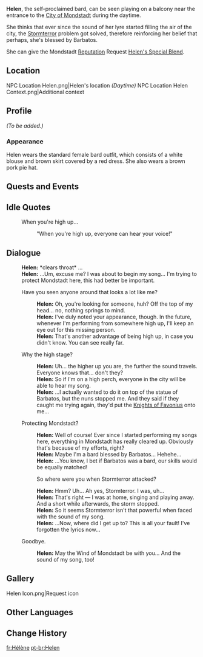 {{Meta
<!-- REMOVE THIS TEMPLATE AFTER ADDING MISSING INFO -->
|missing_NPC_profile  = yes
}}
{{Character Infobox
|type             = Open-World NPC
|region           = Mondstadt
|location         = Mondstadt
|image            = NPC Helen.png
|title            = Bard
}}
'''Helen''', the self-proclaimed bard, can be seen playing on a balcony near the entrance to the [[City of Mondstadt]] during the daytime.

She thinks that ever since the sound of her lyre started filling the air of the city, the [[Stormterror]] problem got solved, therefore reinforcing her belief that perhaps, she's blessed by Barbatos.

She can give the Mondstadt [[Reputation]] Request [[Helen's Special Blend]].

==Location==
<gallery>
NPC Location Helen.png|Helen's location ''(Daytime)''
NPC Location Helen Context.png|Additional context
</gallery>

==Profile==
<!--detailed story/lore information goes here-->
''(To be added.)''

===Appearance===
Helen wears the standard female bard outfit, which consists of a white blouse and brown skirt covered by a red dress. She also wears a brown pork pie hat.

==Quests and Events==
{{Quests and Events}}

==Idle Quotes==
{{Dialogue Start}}
: {{DIcon|Idle}} When you're high up...
:: {{A|VO Helen 01.ogg}} "When you're high up, everyone can hear your voice!"
{{Dialogue End}}

==Dialogue==
{{Dialogue Start}}
:'''Helen:''' *clears throat* ...
:'''Helen:''' ...Um, excuse me? I was about to begin my song... I'm trying to protect Mondstadt here, this had better be important.
:{{DIcon}} Have you seen anyone around that looks a lot like me?
::'''Helen:''' Oh, you're looking for someone, huh? Off the top of my head... no, nothing springs to mind.
::'''Helen:''' I've duly noted your appearance, though. In the future, whenever I'm performing from somewhere high up, I'll keep an eye out for this missing person.
::'''Helen:''' That's another advantage of being high up, in case you didn't know. You can see really far.
:{{DIcon}} Why the high stage?
::'''Helen:''' Uh... the higher up you are, the further the sound travels. Everyone knows that... don't they?
::'''Helen:''' So if I'm on a high perch, everyone in the city will be able to hear my song.
::'''Helen:''' ...I actually wanted to do it on top of the statue of Barbatos, but the nuns stopped me. And they said if they caught me trying again, they'd put the [[Knights of Favonius]] onto me...
:{{DIcon}} Protecting Mondstadt?
::'''Helen:''' Well of course! Ever since I started performing my songs here, everything in Mondstadt has really cleared up. Obviously that's because of my efforts, right?
::'''Helen:''' Maybe I'm a bard blessed by Barbatos... Hehehe...
::'''Helen:''' ...You know, I bet if Barbatos was a bard, our skills would be equally matched!
::{{DIcon}} So where were you when Stormterror attacked?
::'''Helen:''' Hmm? Uh... Ah yes, Stormterror. I was, uh...
::'''Helen:''' That's right &mdash; I was at home, singing and playing away. And a short while afterwards, the storm stopped.
::'''Helen:''' So it seems Stormterror isn't that powerful when faced with the sound of my song.
::'''Helen:''' ...Now, where did I get up to? This is all your fault! I've forgotten the lyrics now...
:{{DIcon}} Goodbye.
::'''Helen:''' May the Wind of Mondstadt be with you... And the sound of my song, too!
{{Dialogue End}}

==Gallery==
<gallery>
Helen Icon.png|Request icon
</gallery>

==Other Languages==
{{Other Languages
|default_hidden = 1
|en      = Helen
|zhs     = 海伦
|zhs_rm  = Hǎilún
|zht     = 海倫
|zht_rm  = Hǎilún
|ja      = ヘレン
|ja_rm   = Heren
|ko      = 헬렌
|es      = Helen
|fr      = Hélène
|ru      = Хелен
|th      = Helen
|vi      = Helen
|de      = Helen
|id      = Helen
|pt      = Helen
|tr      = Helen
|it      = Helen
}}

==Change History==
{{Change History|1.0}}

[[fr:Hélène]]
[[pt-br:Helen]]